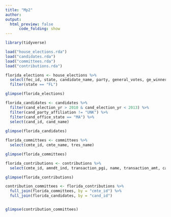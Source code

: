 ```yaml
---
title: "Mp2"
author:
output:
  html_preview: false
      code_folding: show
---
```


```r
library(tidyverse)
```

```r
load("house_elections.rda")
load("candidates.rda")
load("committees.rda")
load("contributions.rda")
```

```r
florida_elections <- house_elections %>%
  select(fec_id, state, candidate_name, party, general_votes, ge_winner) %>%
  filter(state == "FL")

glimpse(florida_elections)
```


```r
florida_candidates <- candidates %>%
  filter(cand_election_yr > 2010 & cand_election_yr < 2013) %>%
  filter(cand_party_affiliation != "UNK") %>%
  filter(cand_office_state == "MA") %>%
  select(cand_id, cand_name) 
  
glimpse(florida_candidates)
```

```r
florida_committees <- committees %>%
  select(cmte_id, cmte_name, tres_name)

glimpse(florida_committees)
```

```r
florida_contributions <- contributions %>%
  select(cmte_id, amndt_ind, transaction_pgi, name, transaction_amt, cand_id, tran_id)

glimpse(florida_contributions)
```


```r
contribution_committees <- florida_contributions %>%
  full_join(florida_committees, by = "cmte_id") %>%
  full_join(florida_candidates, by = "cand_id") 


glimpse(contribution_committees)
```





